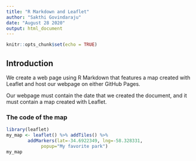 ```yaml
---
title: "R Markdown and Leaflet"
author: "Sakthi Govindaraju"
date: "August 28 2020"
output: html_document
---
```


```r
knitr::opts_chunk$set(echo = TRUE)
```

## Introduction
We create a web page using R Markdown that features a map created with Leaflet 
and host our webpage on either GitHub Pages.

Our webpage must contain the date that we created the document, and it must contain a map created with Leaflet.

### The code of the map

```r


library(leaflet)
my_map <- leaflet() %>% addTiles() %>%
        addMarkers(lat=-34.6922349, lng=-58.328331, 
             popup="My favorite park")
my_map




```
